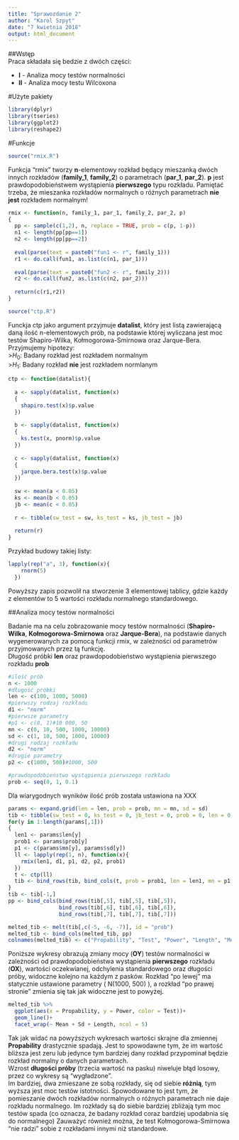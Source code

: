 ```yaml
---
title: "Sprawozdanie 2"
author: "Karol Szpyt"
date: "7 kwietnia 2018"
output: html_document
---
```

##Wstęp  
Praca składała się bedzie z dwóch części:  
  
  * **I**  - Analiza mocy testów normalności  
  * **II** - Analiza mocy testu Wilcoxona

#Użyte pakiety
```r
library(dplyr)
library(tseries)
library(ggplot2)
library(reshape2)
```
#Funkcje  
```r
source("rmix.R")
```
Funkcja "rmix" tworzy **n**-elementowy rozkład będący mieszanką dwóch innych rozkładów (**family_1**, **family_2**) o parametrach (**par_1**, **par_2**). **p** jest prawdopodobieństwem wystąpienia **pierwszego** typu rozkładu. Pamiętać trzeba, że mieszanka rozkładów normalnych o różnych parametrach **nie jest** rozkładem normalnym!
```r
rmix <- function(n, family_1, par_1, family_2, par_2, p)
{
  pp <- sample(c(1,2), n, replace = TRUE, prob = c(p, 1-p))
  n1 <- length(pp[pp==1])
  n2 <- length(pp[pp==2])
  
  eval(parse(text = paste0("fun1 <- r", family_1)))
  r1 <- do.call(fun1, as.list(c(n1, par_1)))
  
  eval(parse(text = paste0("fun2 <- r", family_2)))
  r2 <- do.call(fun2, as.list(c(n2, par_2)))
  
  return(c(r1,r2))
}
```
```r
source("ctp.R")
```
Funckja ctp jako argument przyjmuje **datalist**, który jest listą zawierającą daną ilość n-elementowych prób, na podstawie której wyliczana jest moc testów Shapiro-Wilka, Kołmogorowa-Smirnowa oraz Jarque-Bera.
Przyjmujemy hipotezy:  
>$H_0$: Badany rozkład jest rozkładem normalnym  
>$H_1$: Badany rozkład **nie** jest rozkładem normlanym
```r
ctp <- function(datalist){
  
  a <- sapply(datalist, function(x)
  {
    shapiro.test(x)$p.value
  })
  
  b <- sapply(datalist, function(x)
  {
    ks.test(x, pnorm)$p.value
  })
  
  c <- sapply(datalist, function(x)
  {
    jarque.bera.test(x)$p.value
  })
  
  sw <- mean(a < 0.05)
  ks <- mean(b < 0.05)
  jb <- mean(c < 0.05)
  
  r <- tibble(sw_test = sw, ks_test = ks, jb_test = jb)
  
  return(r)
}

```
  
  
Przykład budowy takiej listy:  
```r
lapply(rep("a", 3), function(x){
    rnorm(5)
  })
```  
Powyższy zapis pozwolił na stworzenie 3 elementowej tablicy, gdzie każdy z elementów to 5 wartości rozkładu normalnego standardowego.  

##Analiza mocy testów normalności  

Badanie ma na celu zobrazowanie mocy testów normalności (**Shapiro-Wilka**, **Kołmogorowa-Smirnowa** oraz **Jarque-Bera**), na podstawie danych wygenerowanych za pomocą funkcji rmix, w zależności od parametrów przyjmowanych przez tą funkcję.  
Długość próbki **len** oraz prawdopodobieństwo wystąpienia pierwszego rozkładu **prob**
```r
#ilość prób
n <- 1000
#długość próbki
len <- c(100, 1000, 5000)
#pierwszy rodzaj rozkładu
d1 <- "norm"
#pierwsze parametry
#p1 <- c(0, 1)#10 000, 50
mn <- c(0, 10, 500, 1000, 10000)
sd <- c(1, 10, 500, 1000, 10000)
#drugi rodzaj rozkładu
d2 <- "norm"
#drugie parametry
p2 <- c(1000, 500)#1000, 500

#prawdopodobieństwo wystąpienia pierwszego rozkładu
prob <- seq(0, 1, 0.1)
```  
Dla wiarygodnych wyników ilość prób została ustawiona na XXX
```r
params <- expand.grid(len = len, prob = prob, mn = mn, sd = sd)
tib <- tibble(sw_test = 0, ks_test = 0, jb_test = 0, prob = 0, len = 0, mn = 0, sd = 0)
for(y in 1:length(params[,1]))
{
  len1 <- params$len[y]
  prob1 <- params$prob[y]
  p1 <- c(params$mn[y], params$sd[y])
  ll <- lapply(rep(1, n), function(x){
    rmix(len1, d1, p1, d2, p2, prob1)
  })
  t <- ctp(ll)
  tib <- bind_rows(tib, bind_cols(t, prob = prob1, len = len1, mn = p1[1], sd = p1[2]))
}
tib <- tib[-1,]
pp <- bind_cols(bind_rows(tib[,5], tib[,5], tib[,5]),
                bind_rows(tib[,6], tib[,6], tib[,6]),
                bind_rows(tib[,7], tib[,7], tib[,7]))

melted_tib <- melt(tib[,c(-5, -6, -7)], id = "prob")
melted_tib <- bind_cols(melted_tib, pp)
colnames(melted_tib) <- c("Propability", "Test", "Power", "Length", "Mean", "Sd")
```  
Poniższe wykresy obrazują zmiany mocy (**OY**) testów normalności w zależności od prawdopodobieństwa wystąpienia **pierwszego** rozkładu (**OX**), wartości oczekwianej, odchylenia standardowego oraz długości próby, widoczne kolejno na każdym z pasków. Rozkład "po lewej" ma statycznie ustawione parametry ( N(1000, 500) ), a rozkład "po prawej stronie" zmienia się tak jak widoczne jest to powyżej.
```r
melted_tib %>%
  ggplot(aes(x = Propability, y = Power, color = Test))+
  geom_line()+
  facet_wrap(~ Mean + Sd + Length, ncol = 5)
```  
Tak jak widać na powyższych wykresach wartości skrajne dla zmiennej **Propability** drastycznie spadają. Jest to spowodawne tym, że im wartość bliższa jest zeru lub jedynce tym bardziej dany rozkład przypominał będzie rozkład normalny o danych parametrach.  
Wzrost **długości próby** (trzecia wartość na pasku) niweluje błąd losowy, przez co wykresy są "wygładzone".  
Im bardziej, dwa zmieszane ze sobą rozkłady, się od siebie **różnią**, tym wyższa jest moc testów istotności. Spowodowane to jest tym, że pomieszanie dwóch rozkładów normalnych o różnych parametrach nie daje rozkładu normalnego. Im rozkłady są do siebie bardziej zbliżają tym moc testów spada (co oznacza, że badany rozkład coraz bardziej upodabnia się do normalnego) 
Zauważyć również można, że test Kołmogorowa-Smirnowa "nie radzi" sobie z rozkładami innymi niż standardowe.




